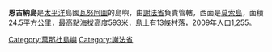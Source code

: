'''恩古納島'''是[[太平洋|太平洋]]島國[[瓦努阿圖|瓦努阿圖]]的島嶼，由[[謝法省|謝法省]]負責管轄，西面是[[莫索島|莫索島]]，面積24.5平方公里，最高點海拔高度593米，島上有13條村落，2009年人口1,255。

{{Vanuatu-stub}}
[[Category:萬那杜島嶼|Category:萬那杜島嶼]]
[[Category:謝法省|Category:謝法省]]